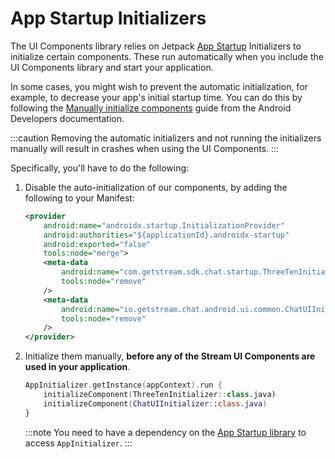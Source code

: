 # App Startup Initializers

The UI Components library relies on Jetpack [App Startup](https://developer.android.com/topic/libraries/app-startup) Initializers to initialize certain components. These run automatically when you include the UI Components library and start your application.

In some cases, you might wish to prevent the automatic initialization, for example, to decrease your app's initial startup time. You can do this by following the [Manually initialize components](https://developer.android.com/topic/libraries/app-startup#manual) guide from the Android Developers documentation.

:::caution
Removing the automatic initializers and not running the initializers manually will result in crashes when using the UI Components.
:::

Specifically, you'll have to do the following:

1. Disable the auto-initialization of our components, by adding the following to your Manifest:

    ```xml
    <provider
        android:name="androidx.startup.InitializationProvider"
        android:authorities="${applicationId}.androidx-startup"
        android:exported="false"
        tools:node="merge">
        <meta-data
            android:name="com.getstream.sdk.chat.startup.ThreeTenInitializer"
            tools:node="remove"
        />
        <meta-data
            android:name="io.getstream.chat.android.ui.common.ChatUIInitializer"
            tools:node="remove"
        />
    </provider>
    ```

2. Initialize them manually, **before any of the Stream UI Components are used in your application**.

    ```kotlin
    AppInitializer.getInstance(appContext).run {
        initializeComponent(ThreeTenInitializer::class.java)
        initializeComponent(ChatUIInitializer::class.java)
    }
    ```
   :::note
   You need to have a dependency on the [App Startup library](https://developer.android.com/jetpack/androidx/releases/startup) to access `AppInitializer`.
   :::
